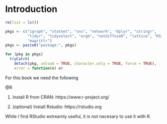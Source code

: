 # Introduction

```r
rm(list = ls())

pkgs <- c("igraph", "statnet", "sns", "network", "dplyr", "stringr",
          "tidyr", "tidyselect", "ergm", "netdiffuseR", "lattice", "RSiena",
          "magrittr")
pkgs <- paste0("package:", pkgs)

for (pkg in pkgs)
  tryCatch(
    detach(pkg, unload = TRUE, character.only = TRUE, force = TRUE),
    error = function(e) e)
```

For this book we need the following

@R

1.  Install R  from CRAN: https://www.r-project.org/

2.  (optional) Install Rstudio: https://rstudio.org

While I find RStudio extreamly useful, it is not necesary to use it with R.

